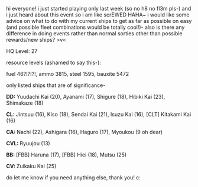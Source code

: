 hi everyone! i just started playing only last week (so no h8 no fl3m pls-) and i just heard about this event so i am like scrEWED HAHA~ i would like some advice on what to do with my current ships to get as far as possible on easy (and possible fleet combinations would be totally cool!)- also is there any difference in doing events rather than normal sorties other than possible rewards/new ships? >v< 

HQ Level: 27

resource levels (ashamed to say this-):

fuel 46?!?!?!, ammo 3815, steel 1595, bauxite 5472

only listed ships that are of significance- 

'''DD: '''Yuudachi Kai (20), Ayanami (17), Shigure (18), Hibiki Kai (23), Shimakaze (18)

'''CL: '''Jintsuu (16), Kiso (18), Sendai Kai (21), Isuzu Kai (16), [CLT] Kitakami Kai (16)

'''CA: '''Nachi (22), Ashigara (16), Haguro (17), Myoukou (9 oh dear)

'''CVL: '''Ryuujou (13)

'''BB: '''[FBB] Haruna (17), [FBB] Hiei (18), Mutsu (25)

'''CV: '''Zuikaku Kai (25)

do let me know if you need anything else, thank you! c:<ac_metadata title="not-ready-at-all-fleet (easy)"> </ac_metadata>